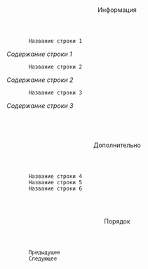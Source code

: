 <onlyinclude><infobox>
	<title source="Название"><default>''Неизвестно''</default></title>
	<image source="Изображение"><caption source="Подпись"/></image>
	<group>
		<header>Информация</header>
		<data source="Содержание строки 1"><label>Название строки 1</label><default>''Содержание строки 1''</default></data>
		<data source="Содержание строки 2"><label>Название строки 2</label><default>''Содержание строки 2''</default></data>
		<data source="Содержание строки 3"><label>Название строки 3</label><default>''Содержание строки 3''</default></data>
	</group>
	<group>
		<header>Дополнительно</header>
		<data source="Содержание строки 4"><label>Название строки 4</label></data>
		<data source="Содержание строки 5"><label>Название строки 5</label></data>
		<data source="Содержание строки 6"><label>Название строки 6</label></data>
	</group>
	<group layout="horizontal">
		<header>Порядок</header>
		<data source="Предыдущее"><label>Предыдущее</label></data>
		<data source="Следующее"><label>Следующее</label></data>
	</group>
</infobox></onlyinclude><noinclude><br style="clear:both;"/>
{{doc}}</noinclude>